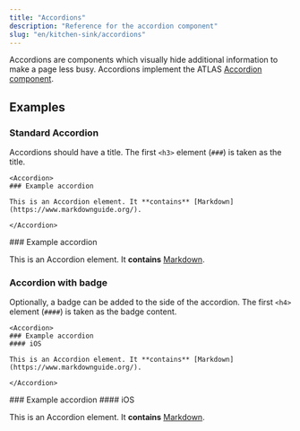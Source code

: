 ```yaml
---
title: "Accordions"
description: "Reference for the accordion component"
slug: "en/kitchen-sink/accordions"
---
```


Accordions are components which visually hide additional information to make a page less busy. Accordions implement the ATLAS [Accordion component](https://atlas.adeven.com/docs/components/Accordion).

## Examples

### Standard Accordion

Accordions should have a title. The first `<h3>` element (`###`) is taken as the title.

```mdx
<Accordion>
### Example accordion

This is an Accordion element. It **contains** [Markdown](https://www.markdownguide.org/).

</Accordion>
```

<Accordion>
### Example accordion

This is an Accordion element. It **contains** [Markdown](https://www.markdownguide.org/).

</Accordion>

### Accordion with badge

Optionally, a badge can be added to the side of the accordion. The first `<h4>` element (`####`) is taken as the badge content.

```mdx
<Accordion>
### Example accordion
#### iOS

This is an Accordion element. It **contains** [Markdown](https://www.markdownguide.org/).

</Accordion>
```

<Accordion>
### Example accordion
#### iOS

This is an Accordion element. It **contains** [Markdown](https://www.markdownguide.org/).

</Accordion>
